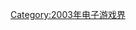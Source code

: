 {{Popcat}}

{{Year by category
| m = 2
| c = 0
| d = 0
| y = 3
| cat = 結業電子遊戲公司
| in = 电子游戏界
| parent = 各年份結業電子遊戲公司
| subcat = 2003年結業公司
| sortkey = Video game
}}

[[Category:2003年电子游戏界|Category:2003年电子游戏界]]